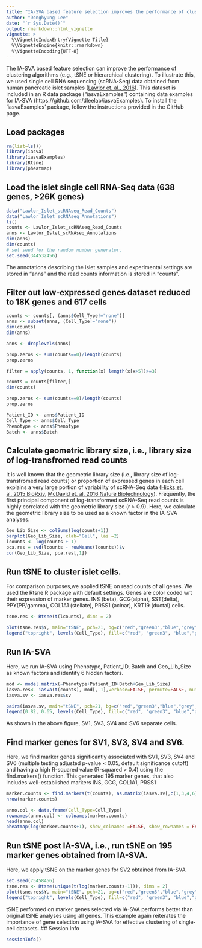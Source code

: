 ```yaml
---
title: "IA-SVA based feature selection improves the performance of clustering algorithms [2]"
author: "Donghyung Lee"
date: "`r Sys.Date()`"
output: rmarkdown::html_vignette
vignette: >
  %\VignetteIndexEntry{Vignette Title}
  %\VignetteEngine{knitr::rmarkdown}
  %\VignetteEncoding{UTF-8}
---
```



The IA-SVA based feature selection can improve the performance of clustering algorithms (e.g., tSNE or hierarchical clustering). To illustrate this, we used single cell RNA sequencing (scRNA-Seq) data obtained from human pancreatic islet samples ([Lawlor et. al., 2016](http://genome.cshlp.org/content/early/2017/01/16/gr.212720.116)). This dataset is included in an R data package ("iasvaExamples") containing data examples for IA-SVA (https://github.com/dleelab/iasvaExamples). To install the 'iasvaExamples' package, follow the instructions provided in the GitHub page.

## Load packages
```r
rm(list=ls())
library(iasva)
library(iasvaExamples)
library(Rtsne)
library(pheatmap)
```

## Load the islet single cell RNA-Seq data (638 genes, >26K genes)
```r
data("Lawlor_Islet_scRNAseq_Read_Counts")
data("Lawlor_Islet_scRNAseq_Annotations")
ls()
counts <- Lawlor_Islet_scRNAseq_Read_Counts
anns <- Lawlor_Islet_scRNAseq_Annotations
dim(anns)
dim(counts)
# set seed for the random number generator.
set.seed(344532456)
```

The annotations describing the islet samples and experimental settings are stored in "anns" and the read counts information is stored in "counts". 

## Filter out low-expressed genes dataset reduced to 18K genes and 617 cells
```r
counts <- counts[, (anns$Cell_Type!="none")] 
anns <- subset(anns, (Cell_Type!="none"))
dim(counts)
dim(anns)

anns <- droplevels(anns)

prop.zeros <- sum(counts==0)/length(counts)
prop.zeros

filter = apply(counts, 1, function(x) length(x[x>5])>=3)

counts = counts[filter,]
dim(counts)

prop.zeros <- sum(counts==0)/length(counts)
prop.zeros

Patient_ID <- anns$Patient_ID
Cell_Type <- anns$Cell_Type
Phenotype <- anns$Phenotype
Batch <- anns$Batch
```

## Calculate geometric library size, i.e., library size of log-transfromed read counts 
It is well known that the geometric library size (i.e., library size of log-transfromed read counts) or proportion of expressed genes in each cell explains a very large portion of variability of scRNA-Seq data ([Hicks et. al. 2015 BioRxiv](http://biorxiv.org/content/early/2015/08/25/025528), [McDavid et. al. 2016 Nature Biotechnology](http://www.nature.com/nbt/journal/v34/n6/full/nbt.3498.html)). Frequently, the first principal component of log-transformed scRNA-Seq read counts is highly correlated with the geometric library size (r > 0.9). Here, we calculate the geometric library size to be used as a known factor in the IA-SVA analyses.
```r
Geo_Lib_Size <- colSums(log(counts+1))
barplot(Geo_Lib_Size, xlab="Cell", las =2)
lcounts <- log(counts + 1)
pca.res = svd(lcounts - rowMeans(lcounts))$v
cor(Geo_Lib_Size, pca.res[,1])
```

## Run tSNE to cluster islet cells.
For comparison purposes,we applied tSNE on read counts of all genes. We used the Rtsne R package with default settings.
Genes are color coded wrt their expression of marker genes. 
INS (beta), GCG(alpha), SST(delta), PPY(PP/gamma), COL1A1 (stellate), PRSS1 (acinar), KRT19 (ductal) cells.   

```r
tsne.res <- Rtsne(t(lcounts), dims = 2)

plot(tsne.res$Y, main="tSNE", pch=21, bg=c("red","green3","blue","grey","orange","black","purple")[Cell_Type], oma=c(4,4,6,12))
legend("topright", levels(Cell_Type), fill=c("red", "green3", "blue","grey","orange","black","purple"), bty="n")
```

## Run IA-SVA
Here, we run IA-SVA using Phenotype, Patient_ID, Batch and Geo_Lib_Size as known factors and identify 6 hidden factors. 
```r
mod <- model.matrix(~Phenotype+Patient_ID+Batch+Geo_Lib_Size)
iasva.res<- iasva(t(counts), mod[,-1],verbose=FALSE, permute=FALSE, num.sv=6)
iasva.sv <- iasva.res$sv

pairs(iasva.sv, main="tSNE", pch=21, bg=c("red","green3","blue","grey","orange","black","purple")[Cell_Type], oma=c(4,4,6,12))
legend(0.82, 0.65, levels(Cell_Type), fill=c("red", "green3", "blue","grey","orange","black","purple"), bty="n")
```

As shown in the above figure, SV1, SV3, SV4 and SV6 separate cells.


## Find marker genes for SV1, SV3, SV4 and SV6.
Here, we find marker genes significantly associated with SV1, SV3, SV4 and SV6 (multiple testing adjusted p-value < 0.05, default significance cutoff) and having a high R-squared value (R-squared > 0.4) using the find.markers() function.
This generated 195 marker genes, that also includes well-established markers INS, GCG, COL1A1, PRSS1
```r
marker.counts <- find.markers(t(counts), as.matrix(iasva.sv[,c(1,3,4,6)]),  rsq.cutoff = 0.4)
nrow(marker.counts)

anno.col <- data.frame(Cell_Type=Cell_Type)
rownames(anno.col) <- colnames(marker.counts)
head(anno.col)
pheatmap(log(marker.counts+1), show_colnames =FALSE, show_rownames = FALSE, clustering_method = "ward.D2",cutree_cols = 7,annotation_col = anno.col)
```

## Run tSNE post IA-SVA, i.e., run tSNE on 195 marker genes obtained from IA-SVA.
Here, we apply tSNE on the marker genes for SV2 obtained from IA-SVA
```r
set.seed(75458456)
tsne.res <- Rtsne(unique(t(log(marker.counts+1))), dims = 2)
plot(tsne.res$Y, main="tSNE", pch=21, bg=c("red","green3","blue","grey","orange","black","purple")[Cell_Type], oma=c(4,4,6,12))
legend("topright", levels(Cell_Type), fill=c("red", "green3", "blue","grey","orange","black","purple"), bty="n")
```

tSNE performed on marker genes selected via IA-SVA performs better than original tSNE analyses using all genes. 
This example again reiterates the importance of gene selection using IA-SVA for effective clustering of single-cell datasets. 
## Session Info
```r
sessionInfo()
```
